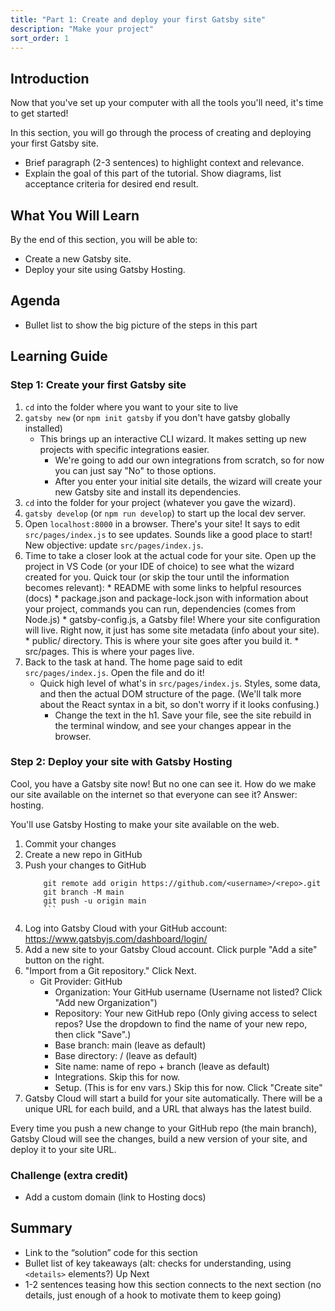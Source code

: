 ```yaml
---
title: "Part 1: Create and deploy your first Gatsby site"
description: "Make your project"
sort_order: 1
---
```


## Introduction

Now that you've set up your computer with all the tools you'll need, it's time to get started!

In this section, you will go through the process of creating and deploying your first Gatsby site.

* Brief paragraph (2-3 sentences) to highlight context and relevance.
* Explain the goal of this part of the tutorial. Show diagrams, list acceptance criteria for desired end result.

## What You Will Learn

By the end of this section, you will be able to:

* Create a new Gatsby site.
* Deploy your site using Gatsby Hosting.

## Agenda

* Bullet list to show the big picture of the steps in this part

## Learning Guide


### Step 1: Create your first Gatsby site

1. `cd` into the folder where you want to your site to live
1. `gatsby new` (or `npm init gatsby` if you don't have gatsby globally installed)
    * This brings up an interactive CLI wizard. It makes setting up new projects with specific integrations easier.
		* We're going to add our own integrations from scratch, so for now you can just say "No" to those options.
		* After you enter your initial site details, the wizard will create your new Gatsby site and install its dependencies.
1. `cd` into the folder for your project (whatever you gave the wizard).
1. `gatsby develop` (or `npm run develop`) to start up the local dev server.
1. Open `localhost:8000` in a browser. There's your site! It says to edit `src/pages/index.js` to see updates. Sounds like a good place to start! New objective: update `src/pages/index.js`.
1. Time to take a closer look at the actual code for your site. Open up the project in VS Code (or your IDE of choice) to see what the wizard created for you. Quick tour (or skip the tour until the information becomes relevant):
		* README with some links to helpful resources (docs)
		* package.json and package-lock.json with information about your project, commands you can run, dependencies (comes from Node.js)
		* gatsby-config.js, a Gatsby file! Where your site configuration will live. Right now, it just has some site metadata (info about your site).
		* public/ directory. This is where your site goes after you build it.
		* src/pages. This is where your pages live.
1. Back to the task at hand. The home page said to edit `src/pages/index.js`. Open the file and do it!
    * Quick high level of what's in `src/pages/index.js`. Styles, some data, and then the actual DOM structure of the page. (We'll talk more about the React syntax in a bit, so don't worry if it looks confusing.)
		* Change the text in the h1. Save your file, see the site rebuild in the terminal window, and see your changes appear in the browser.

### Step 2: Deploy your site with Gatsby Hosting

Cool, you have a Gatsby site now! But no one can see it. How do we make our site available on the internet so that everyone can see it? Answer: hosting.

You'll use Gatsby Hosting to make your site available on the web.

1. Commit your changes
1. Create a new repo in GitHub
1. Push your changes to GitHub
    ```shell
		git remote add origin https://github.com/<username>/<repo>.git
		git branch -M main
		git push -u origin main
		```
1. Log into Gatsby Cloud with your GitHub account: https://www.gatsbyjs.com/dashboard/login/
1. Add a new site to your Gatsby Cloud account. Click purple "Add a site" button on the right.
1. "Import from a Git repository." Click Next.
    * Git Provider: GitHub
		* Organization: Your GitHub username (Username not listed? Click "Add new Organization")
		* Repository: Your new GitHub repo (Only giving access to select repos? Use the dropdown to find the name of your new repo, then click "Save".)
		* Base branch: main (leave as default)
		* Base directory: / (leave as default)
		* Site name: name of repo + branch (leave as default)
		* Integrations. Skip this for now.
		* Setup. (This is for env vars.) Skip this for now. Click "Create site"
1. Gatsby Cloud will start a build for your site automatically. There will be a unique URL for each build, and a URL that always has the latest build.

Every time you push a new change to your GitHub repo (the main branch), Gatsby Cloud will see the changes, build a new version of your site, and deploy it to your site URL.

### Challenge (extra credit)

* Add a custom domain (link to Hosting docs)

## Summary

* Link to the “solution” code for this section
* Bullet list of key takeaways (alt: checks for understanding, using `<details>` elements?)
Up Next
* 1-2 sentences teasing how this section connects to the next section (no details, just enough of a hook to motivate them to keep going)
